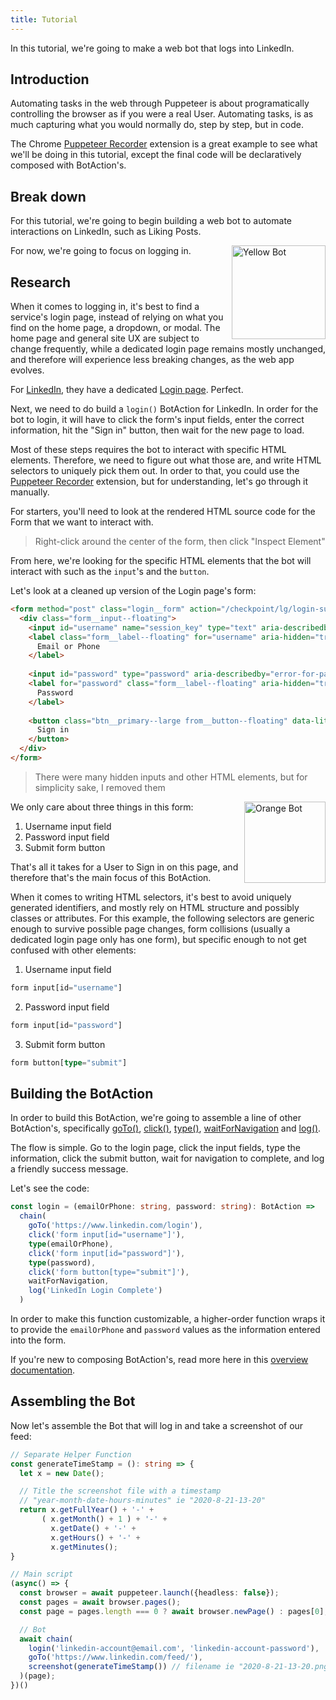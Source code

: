 ---
title: Tutorial
---

In this tutorial, we're going to make a web bot that logs into LinkedIn.

## Introduction

Automating tasks in the web through Puppeteer is about programatically controlling the browser as if you were a real User. Automating tasks, is as much capturing what you would normally do, step by step, but in code.

The Chrome [Puppeteer Recorder](https://chrome.google.com/webstore/detail/puppeteer-recorder/djeegiggegleadkkbgopoonhjimgehda?hl=en) extension is a great example to see what we'll be doing in this tutorial, except the final code will be declaratively composed with BotAction's.


## Break down

For this tutorial, we're going to begin building a web bot to automate interactions on LinkedIn, such as Liking Posts.

<img src="/yellow_bot.PNG" alt="Yellow Bot" align="right" width="150px" />

For now, we're going to focus on logging in.

## Research

When it comes to logging in, it's best to find a service's login page, instead of relying on what you find on the home page, a dropdown, or modal. The home page and general site UX are subject to change frequently, while a dedicated login page remains mostly unchanged, and therefore will experience less breaking changes, as the web app evolves.

For [LinkedIn](https://www.linkedin.com), they have a dedicated [Login page](https://www.linkedin.com/login). Perfect.

Next, we need to do build a `login()` BotAction for LinkedIn. In order for the bot to login, it will have to click the form's input fields, enter the correct information, hit the "Sign in" button, then wait for the new page to load.

Most of these steps requires the bot to interact with specific HTML elements. Therefore, we need to figure out what those are, and write HTML selectors to uniquely pick them out. In order to that, you could use the [Puppeteer Recorder](https://chrome.google.com/webstore/detail/puppeteer-recorder/djeegiggegleadkkbgopoonhjimgehda?hl=en) extension, but for understanding, let's go through it manually.

For starters, you'll need to look at the rendered HTML source code for the Form that we want to interact with. 
> Right-click around the center of the form, then click "Inspect Element"

From here, we're looking for the specific HTML elements that the bot will interact with such as the `input`'s and the `button`.

Let's look at a cleaned up version of the Login page's form:
```html
<form method="post" class="login__form" action="/checkpoint/lg/login-submit" novalidate="">
  <div class="form__input--floating">
    <input id="username" name="session_key" type="text" aria-describedby="error-for-username" required="" validation="email|tel" autofocus="" aria-label="Email or Phone">
    <label class="form__label--floating" for="username" aria-hidden="true">
      Email or Phone
    </label>
    
    <input id="password" type="password" aria-describedby="error-for-password" name="session_password" required="" validation="password" aria-label="Password">
    <label for="password" class="form__label--floating" aria-hidden="true">
      Password
    </label>
    
    <button class="btn__primary--large from__button--floating" data-litms-control-urn="login-submit" type="submit" aria-label="Sign in">
      Sign in
    </button>
  </div>
</form>
```
> There were many hidden inputs and other HTML elements, but for simplicity sake, I removed them

<img src="/blue_bot.png" alt="Orange Bot" align="right" width="130px" />

We only care about three things in this form:

1. Username input field
2. Password input field
3. Submit form button

That's all it takes for a User to Sign in on this page, and therefore that's the main focus of this BotAction.

When it comes to writing HTML selectors, it's best to avoid uniquely generated identifiers, and mostly rely on HTML structure and possibly classes or attributes. For this example, the following selectors are generic enough to survive possible page changes, form collisions (usually a dedicated login page only has one form), but specific enough to not get confused with other elements:
1. Username input field
```typescript
form input[id="username"]
```
2. Password input field
```typescript
form input[id="password"]
```
3. Submit form button
```typescript
form button[type="submit"]
```
## Building the BotAction
In order to build this BotAction, we're going to assemble a line of other BotAction's, specifically [goTo()](/api/navigation#go-to), [click()](/api/input#click), [type()](/api/input#type), [waitForNavigation](/api/navigation#wait-for-navigation) and [log()](/api/console#log).

The flow is simple. Go to the login page, click the input fields, type the information, click the submit button, wait for navigation to complete, and log a friendly success message.

Let's see the code:
```typescript
const login = (emailOrPhone: string, password: string): BotAction =>
  chain(
    goTo('https://www.linkedin.com/login'),
    click('form input[id="username"]'),
    type(emailOrPhone),
    click('form input[id="password"]'),
    type(password),
    click('form button[type="submit"]'),
    waitForNavigation,
    log('LinkedIn Login Complete')
  )
```

In order to make this function customizable, a higher-order function wraps it to provide the `emailOrPhone` and `password` values as the information entered into the form.

If you're new to composing BotAction's, read more here in this [overview documentation](/overview#composing-botactions).

## Assembling the Bot

Now let's assemble the Bot that will log in and take a screenshot of our feed:
```typescript
// Separate Helper Function
const generateTimeStamp = (): string => {
  let x = new Date();

  // Title the screenshot file with a timestamp
  // "year-month-date-hours-minutes" ie "2020-8-21-13-20"
  return x.getFullYear() + '-' + 
       ( x.getMonth() + 1 ) + '-' + 
         x.getDate() + '-' + 
         x.getHours() + '-' + 
         x.getMinutes();
}

// Main script
(async() => {
  const browser = await puppeteer.launch({headless: false});
  const pages = await browser.pages();
  const page = pages.length === 0 ? await browser.newPage() : pages[0];

  // Bot
  await chain(
    login('linkedin-account@email.com', 'linkedin-account-password'),
    goTo('https://www.linkedin.com/feed/'),
    screenshot(generateTimeStamp()) // filename ie "2020-8-21-13-20.png" 
  )(page);
})()
```
